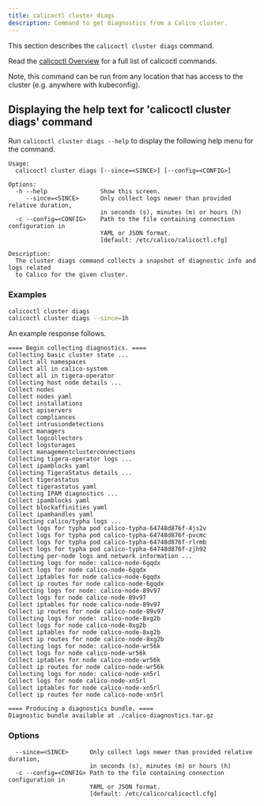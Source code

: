 ```yaml
---
title: calicoctl cluster diags
description: Command to get diagnostics from a Calico cluster.
---
```


This section describes the `calicoctl cluster diags` command.

Read the [calicoctl Overview](../overview.mdx)
for a full list of calicoctl commands.

Note, this command can be run from any location that has access to the cluster
(e.g. anywhere with kubeconfig).

## Displaying the help text for 'calicoctl cluster diags' command

Run `calicoctl cluster diags --help` to display the following help menu for the
command.

```
Usage:
  calicoctl cluster diags [--since=<SINCE>] [--config=<CONFIG>]

Options:
  -h --help               Show this screen.
     --since=<SINCE>      Only collect logs newer than provided relative duration,
                          in seconds (s), minutes (m) or hours (h)
  -c --config=<CONFIG>    Path to the file containing connection configuration in
                          YAML or JSON format.
                          [default: /etc/calico/calicoctl.cfg]

Description:
  The cluster diags command collects a snapshot of diagnostic info and logs related
  to Calico for the given cluster.
```


### Examples

```bash
calicoctl cluster diags
calicoctl cluster diags --since=1h
```

An example response follows.

```
==== Begin collecting diagnostics. ====
Collecting basic cluster state ...
Collect all namespaces
Collect all in calico-system
Collect all in tigera-operator
Collecting host node details ...
Collect nodes
Collect nodes yaml
Collect installations
Collect apiservers
Collect compliances
Collect intrusiondetections
Collect managers
Collect logcollectors
Collect logstorages
Collect managementclusterconnections
Collecting tigera-operator logs ...
Collect ipamblocks yaml
Collecting TigeraStatus details ...
Collect tigerastatus
Collect tigerastatus yaml
Collecting IPAM diagnostics ...
Collect ipamblocks yaml
Collect blockaffinities yaml
Collect ipamhandles yaml
Collecting calico/typha logs ...
Collect logs for typha pod calico-typha-64748d876f-4js2v
Collect logs for typha pod calico-typha-64748d876f-pvcmc
Collect logs for typha pod calico-typha-64748d876f-rlrmb
Collect logs for typha pod calico-typha-64748d876f-zjh92
Collecting per-node logs and network information ...
Collecting logs for node: calico-node-6gqdx
Collect logs for node calico-node-6gqdx
Collect iptables for node calico-node-6gqdx
Collect ip routes for node calico-node-6gqdx
Collecting logs for node: calico-node-89v97
Collect logs for node calico-node-89v97
Collect iptables for node calico-node-89v97
Collect ip routes for node calico-node-89v97
Collecting logs for node: calico-node-8xg2b
Collect logs for node calico-node-8xg2b
Collect iptables for node calico-node-8xg2b
Collect ip routes for node calico-node-8xg2b
Collecting logs for node: calico-node-wr56k
Collect logs for node calico-node-wr56k
Collect iptables for node calico-node-wr56k
Collect ip routes for node calico-node-wr56k
Collecting logs for node: calico-node-xn5rl
Collect logs for node calico-node-xn5rl
Collect iptables for node calico-node-xn5rl
Collect ip routes for node calico-node-xn5rl

==== Producing a diagnostics bundle. ====
Diagnostic bundle available at ./calico-diagnostics.tar.gz
```


### Options

```
  --since=<SINCE>      Only collect logs newer than provided relative duration,
                       in seconds (s), minutes (m) or hours (h)
  -c --config=<CONFIG> Path to the file containing connection configuration in
                       YAML or JSON format.
                       [default: /etc/calico/calicoctl.cfg]
```

